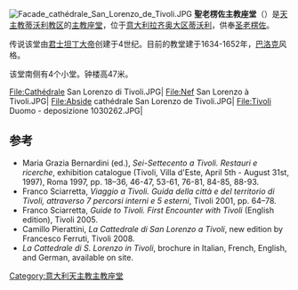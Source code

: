 {{expand|time=2015-04-21T06:07:12+00:00}}
{{no footnotes|time=2015-04-21T06:07:12+00:00}}
[[File:Facade_cathédrale_San_Lorenzo_de_Tivoli.JPG|thumb]]
'''聖老楞佐主教座堂'''（{{lang-it|Basilica Cattedrale di San Lorenzo Martire}}）是[[天主教蒂沃利教区|天主教蒂沃利教区]]的[[主教座堂|主教座堂]]，位于[[意大利|意大利]][[拉齐奥大区|拉齐奥大区]][[蒂沃利|蒂沃利]]，供奉[[圣老楞佐|圣老楞佐]]。 

传说该堂由[[君士坦丁大帝|君士坦丁大帝]]创建于4世纪。目前的教堂建于1634-1652年，[[巴洛克|巴洛克]]风格。

该堂南侧有4个小堂。钟楼高47米。

<gallery>
File:Cathédrale San Lorenzo di Tivoli.JPG|
File:Nef San Lorenzo à Tivoli.JPG|
File:Abside cathédrale San Lorenzo de Tivoli.JPG|
File:Tivoli Duomo - deposizione 1030262.JPG|
</gallery>

==参考==
* Maria Grazia Bernardini (ed.), ''Sei-Settecento a Tivoli. Restauri e ricerche'', exhibition catalogue (Tivoli, Villa d'Este, April 5th - August 31st, 1997), Roma 1997, pp. 18–36, 46-47, 53-61, 76-81, 84-85, 88-93.
* Franco Sciarretta, ''Viaggio a Tivoli. Guida della città e del territorio di Tivoli, attraverso 7 percorsi interni e 5 esterni'', Tivoli 2001, pp. 64–78.
* Franco Sciarretta, ''Guide to Tivoli. First Encounter with Tivoli'' (English edition), Tivoli 2005.
* Camillo Pierattini, ''La Cattedrale di San Lorenzo a Tivoli'', new edition by Francesco Ferruti, Tivoli 2008.
* ''La Cattedrale di S. Lorenzo in Tivoli'', brochure in Italian, French, English, and German, available on site.

{{coord|41|57|56|N|12|47|48|E|region:IT_type:landmark_source:kolossus-frwiki|display=title}}
{{意大利天主教主教座堂}}
[[Category:意大利天主教主教座堂|Category:意大利天主教主教座堂]]